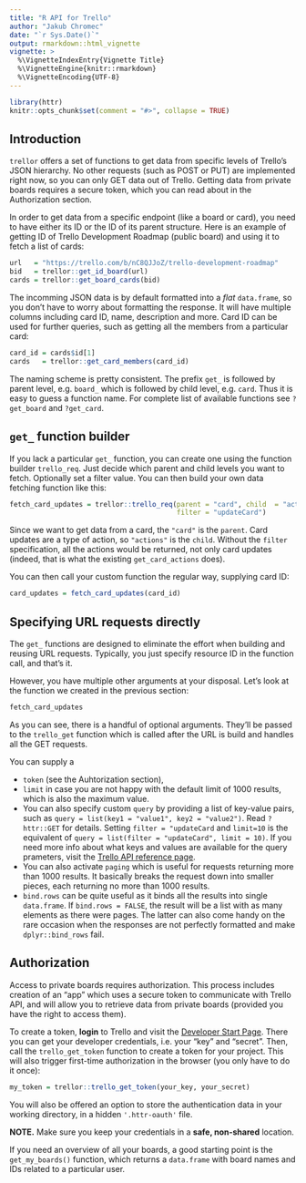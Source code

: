 ```yaml
---
title: "R API for Trello"
author: "Jakub Chromec"
date: "`r Sys.Date()`"
output: rmarkdown::html_vignette
vignette: >
  %\VignetteIndexEntry{Vignette Title}
  %\VignetteEngine{knitr::rmarkdown}
  %\VignetteEncoding{UTF-8}
---
```


```r
library(httr)
knitr::opts_chunk$set(comment = "#>", collapse = TRUE)
```

## Introduction
`trellor` offers a set of functions to get data from specific levels of Trello's JSON hierarchy. No other requests (such as POST or PUT) are implemented right now, so you can only GET data out of Trello. Getting data from private boards requires a secure token, which you can read about in the Authorization section.

In order to get data from a specific endpoint (like a board or card), you need to have either its ID or the ID of its parent structure. Here is an example of getting ID of Trello Development Roadmap (public board) and using it to fetch a list of cards:

```r
url   = "https://trello.com/b/nC8QJJoZ/trello-development-roadmap"
bid   = trellor::get_id_board(url)
cards = trellor::get_board_cards(bid)
```

The incomming JSON data is by default formatted into a *flat* `data.frame`, so you don't have to worry about formatting the response. It will have multiple columns including card ID, name, description and more. Card ID can be used for further queries, such as getting all the members from a particular card:

```r
card_id = cards$id[1]
cards   = trellor::get_card_members(card_id)
```

The naming scheme is pretty consistent. The prefix `get_` is followed by parent level, e.g. `board_` which is followed by child level, e.g. `card`. Thus it is easy to guess a function name. For complete list of available functions see `?get_board` and `?get_card`.

## `get_` function builder
If you lack a particular `get_` function, you can create one using the function builder `trello_req`. Just decide which parent and child levels you want to fetch. Optionally set a filter value. You can then build your own data fetching function like this:

```r
fetch_card_updates = trellor::trello_req(parent = "card", child  = "actions", 
                                         filter = "updateCard")
```

Since we want to get data from a card, the `"card"` is the `parent`. Card updates are a type of action, so `"actions"` is the `child`. Without the `filter` specification, all the actions would be returned, not only card updates (indeed, that is what the existing `get_card_actions` does).

You can then call your custom function the regular way, supplying card ID:

```r
card_updates = fetch_card_updates(card_id)
```

## Specifying URL requests directly
The `get_` functions are designed to eliminate the effort when building and reusing URL requests. Typically, you just specify resource ID in the function call, and that's it.

However, you have multiple other arguments at your disposal. Let's look at the function we created in the previous section:

```r
fetch_card_updates
```

As you can see, there is a handful of optional arguments. They'll be passed to the `trello_get` function which is called after the URL is build and handles all the GET requests.

You can supply a 

* `token` (see the Auhtorization section), 
* `limit` in case you are not happy with the default limit of 1000 results, which is also the maximum value. 
* You can also specify custom `query` by providing a list of key-value pairs, such as `query = list(key1 = "value1", key2 = "value2")`. Read `?httr::GET` for details. Setting `filter = "updateCard` and `limit=10` is the equivalent of `query = list(filter = "updateCard", limit = 10)`. If you need more info about what keys and values are available for the query prameters, visit the [Trello API reference page](https://developers.trello.com/advanced-reference).
* You can also activate `paging` which is useful for requests returning more than 1000 results. It basically breaks the request down into smaller pieces, each returning no more than 1000 results.
* `bind.rows` can be quite useful as it binds all the results into single `data.frame`. If `bind.rows = FALSE`, the result will be a list with as many elements as there were pages. The latter can also come handy on the rare occasion when the responses are not perfectly formatted and make `dplyr::bind_rows` fail.

## Authorization
Access to private boards requires authorization. This process includes creation of an "app" which uses a secure token to communicate with Trello API, and will allow you to retrieve data from private boards (provided you have the right to access them).

To create a token, **login** to Trello and visit the [Developer Start Page](https://developers.trello.com/get-started/start-building#connect). There you can get your developer credentials, i.e. your "key" and "secret". Then, call the `trello_get_token` function to create a token for your project. This will also trigger first-time authorization in the browser (you only have to do it once):

```r
my_token = trellor::trello_get_token(your_key, your_secret)
```

You will also be offered an option to store the authentication data in your working directory, in a hidden `'.httr-oauth'` file.

**NOTE.** Make sure you keep your credentials in a **safe, non-shared** location.

If you need an overview of all your boards, a good starting point is the `get_my_boards()` function, which returns a `data.frame` with board names and IDs related to a particular user.
